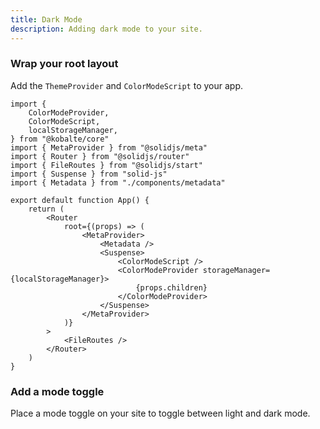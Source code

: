```yaml
---
title: Dark Mode
description: Adding dark mode to your site.
---
```


<Steps>

### Wrap your root layout

Add the `ThemeProvider` and `ColorModeScript` to your app.

```tsx {1-5,19-22} title="src/app.tsx"
import {
	ColorModeProvider,
	ColorModeScript,
	localStorageManager,
} from "@kobalte/core"
import { MetaProvider } from "@solidjs/meta"
import { Router } from "@solidjs/router"
import { FileRoutes } from "@solidjs/start"
import { Suspense } from "solid-js"
import { Metadata } from "./components/metadata"

export default function App() {
	return (
		<Router
			root={(props) => (
				<MetaProvider>
					<Metadata />
					<Suspense>
						<ColorModeScript />
						<ColorModeProvider storageManager={localStorageManager}>
							{props.children}
						</ColorModeProvider>
					</Suspense>
				</MetaProvider>
			)}
		>
			<FileRoutes />
		</Router>
	)
}
```

### Add a mode toggle

Place a mode toggle on your site to toggle between light and dark mode.

<ComponentPreview name="mode-toggle" className="[&_.preview]:items-start" />

</Steps>
